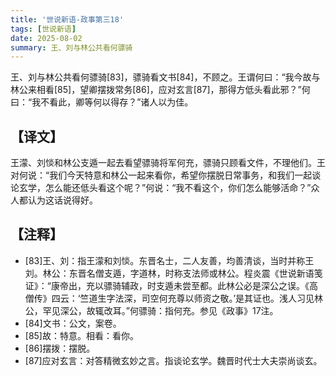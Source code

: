 ```yaml
---
title: '世说新语-政事第三18'
tags: [世说新语]
date: 2025-08-02
summary: 王、刘与林公共看何骠骑
---
```


王、刘与林公共看何骠骑[83]，骠骑看文书[84]，不顾之。王谓何曰：“我今故与林公来相看[85]，望卿摆拨常务[86]，应对玄言[87]，那得方低头看此邪？”何曰：“我不看此，卿等何以得存？”诸人以为佳。

## 【译文】

王濛、刘惔和林公支遁一起去看望骠骑将军何充，骠骑只顾看文件，不理他们。王对何说：“我们今天特意和林公一起来看你，希望你摆脱日常事务，和我们一起谈论玄学，怎么能还低头看这个呢？”何说：“我不看这个，你们怎么能够活命？”众人都认为这话说得好。

## 【注释】

- [83]王、刘：指王濛和刘惔。东晋名士，二人友善，均善清谈，当时并称王刘。林公：东晋名僧支遁，字道林，时称支法师或林公。程炎震《世说新语笺证》：“康帝出，充以骠骑辅政，时支遁未尝至都。此林公必是深公之误。《高僧传》四云：‘竺道生字法深，司空何充尊以师资之敬。’是其证也。浅人习见林公，罕见深公，故辄改耳。”何骠骑：指何充。参见《政事》17注。
- [84]文书：公文，案卷。
- [85]故：特意。相看：看你。
- [86]摆拨：摆脱。
- [87]应对玄言：对答精微玄妙之言。指谈论玄学。魏晋时代士大夫崇尚谈玄。
